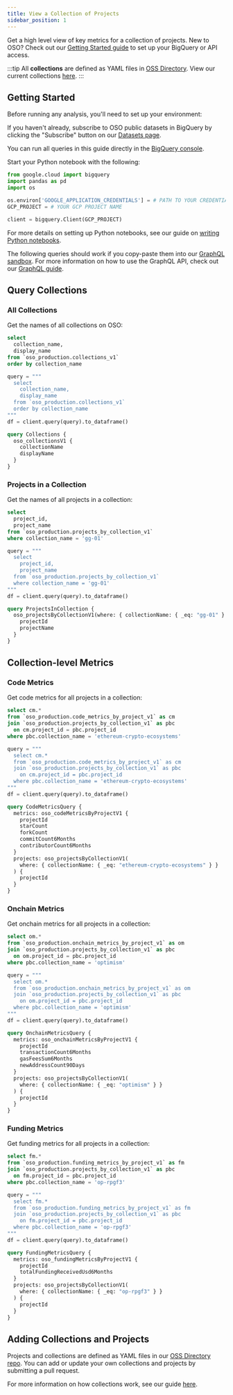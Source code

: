 ```yaml
---
title: View a Collection of Projects
sidebar_position: 1
---
```



Get a high level view of key metrics for a collection of projects. New to OSO? Check out our [Getting Started guide](../get-started/index.md) to set up your BigQuery or API access.

:::tip
All **collections** are defined as YAML files in [OSS Directory](https://github.com/opensource-observer/oss-directory). View our current collections [here](https://github.com/opensource-observer/oss-directory/tree/main/data/collections).
:::

## Getting Started

Before running any analysis, you'll need to set up your environment:

<Tabs>
<TabItem value="sql" label="SQL">

If you haven't already, subscribe to OSO public datasets in BigQuery by clicking the "Subscribe" button on our [Datasets page](../integrate/datasets/#oso-production-data-pipeline).

You can run all queries in this guide directly in the [BigQuery console](https://console.cloud.google.com/bigquery).

</TabItem>
<TabItem value="python" label="Python">

Start your Python notebook with the following:

```python
from google.cloud import bigquery
import pandas as pd
import os

os.environ['GOOGLE_APPLICATION_CREDENTIALS'] = # PATH TO YOUR CREDENTIALS JSON
GCP_PROJECT = # YOUR GCP PROJECT NAME

client = bigquery.Client(GCP_PROJECT)
```

For more details on setting up Python notebooks, see our guide on [writing Python notebooks](../integrate/python-notebooks.md).

</TabItem>
<TabItem value="graphql" label="GraphQL">

The following queries should work if you copy-paste them into our [GraphQL sandbox](https://www.opensource.observer/graphql). For more information on how to use the GraphQL API, check out our [GraphQL guide](../integrate/api.md).

</TabItem>
</Tabs>

## Query Collections

### All Collections

Get the names of all collections on OSO:

<Tabs>
<TabItem value="sql" label="SQL">

```sql
select
  collection_name,
  display_name
from `oso_production.collections_v1`
order by collection_name
```

</TabItem>
<TabItem value="python" label="Python">

```python
query = """
  select
    collection_name,
    display_name
  from `oso_production.collections_v1`
  order by collection_name
"""
df = client.query(query).to_dataframe()
```

</TabItem>
<TabItem value="graphql" label="GraphQL">

```graphql
query Collections {
  oso_collectionsV1 {
    collectionName
    displayName
  }
}
```

</TabItem>
</Tabs>

### Projects in a Collection

Get the names of all projects in a collection:

<Tabs>
<TabItem value="sql" label="SQL">

```sql
select
  project_id,
  project_name
from `oso_production.projects_by_collection_v1`
where collection_name = 'gg-01'
```

</TabItem>
<TabItem value="python" label="Python">

```python
query = """
  select
    project_id,
    project_name
  from `oso_production.projects_by_collection_v1`
  where collection_name = 'gg-01'
"""
df = client.query(query).to_dataframe()
```

</TabItem>
<TabItem value="graphql" label="GraphQL">

```graphql
query ProjectsInCollection {
  oso_projectsByCollectionV1(where: { collectionName: { _eq: "gg-01" } }) {
    projectId
    projectName
  }
}
```

</TabItem>
</Tabs>

## Collection-level Metrics

### Code Metrics

Get code metrics for all projects in a collection:

<Tabs>
<TabItem value="sql" label="SQL">

```sql
select cm.*
from `oso_production.code_metrics_by_project_v1` as cm
join `oso_production.projects_by_collection_v1` as pbc
  on cm.project_id = pbc.project_id
where pbc.collection_name = 'ethereum-crypto-ecosystems'
```

</TabItem>
<TabItem value="python" label="Python">

```python
query = """
  select cm.*
  from `oso_production.code_metrics_by_project_v1` as cm
  join `oso_production.projects_by_collection_v1` as pbc
    on cm.project_id = pbc.project_id
  where pbc.collection_name = 'ethereum-crypto-ecosystems'
"""
df = client.query(query).to_dataframe()
```

</TabItem>
<TabItem value="graphql" label="GraphQL">

```graphql
query CodeMetricsQuery {
  metrics: oso_codeMetricsByProjectV1 {
    projectId
    starCount
    forkCount
    commitCount6Months
    contributorCount6Months
  }
  projects: oso_projectsByCollectionV1(
    where: { collectionName: { _eq: "ethereum-crypto-ecosystems" } }
  ) {
    projectId
  }
}
```

</TabItem>
</Tabs>

### Onchain Metrics

Get onchain metrics for all projects in a collection:

<Tabs>
<TabItem value="sql" label="SQL">

```sql
select om.*
from `oso_production.onchain_metrics_by_project_v1` as om
join `oso_production.projects_by_collection_v1` as pbc
  on om.project_id = pbc.project_id
where pbc.collection_name = 'optimism'
```

</TabItem>
<TabItem value="python" label="Python">

```python
query = """
  select om.*
  from `oso_production.onchain_metrics_by_project_v1` as om
  join `oso_production.projects_by_collection_v1` as pbc
    on om.project_id = pbc.project_id
  where pbc.collection_name = 'optimism'
"""
df = client.query(query).to_dataframe()
```

</TabItem>
<TabItem value="graphql" label="GraphQL">

```graphql
query OnchainMetricsQuery {
  metrics: oso_onchainMetricsByProjectV1 {
    projectId
    transactionCount6Months
    gasFeesSum6Months
    newAddressCount90Days
  }
  projects: oso_projectsByCollectionV1(
    where: { collectionName: { _eq: "optimism" } }
  ) {
    projectId
  }
}
```

</TabItem>
</Tabs>

### Funding Metrics

Get funding metrics for all projects in a collection:

<Tabs>
<TabItem value="sql" label="SQL">

```sql
select fm.*
from `oso_production.funding_metrics_by_project_v1` as fm
join `oso_production.projects_by_collection_v1` as pbc
  on fm.project_id = pbc.project_id
where pbc.collection_name = 'op-rpgf3'
```

</TabItem>
<TabItem value="python" label="Python">

```python
query = """
  select fm.*
  from `oso_production.funding_metrics_by_project_v1` as fm
  join `oso_production.projects_by_collection_v1` as pbc
    on fm.project_id = pbc.project_id
  where pbc.collection_name = 'op-rpgf3'
"""
df = client.query(query).to_dataframe()
```

</TabItem>
<TabItem value="graphql" label="GraphQL">

```graphql
query FundingMetricsQuery {
  metrics: oso_fundingMetricsByProjectV1 {
    projectId
    totalFundingReceivedUsd6Months
  }
  projects: oso_projectsByCollectionV1(
    where: { collectionName: { _eq: "op-rpgf3" } }
  ) {
    projectId
  }
}
```

</TabItem>
</Tabs>

## Adding Collections and Projects

Projects and collections are defined as YAML files in our [OSS Directory repo](https://github.com/opensource-observer/oss-directory). You can add or update your own collections and projects by submitting a pull request.

For more information on how collections work, see our guide [here](../guides/oss-directory/collection.md).
